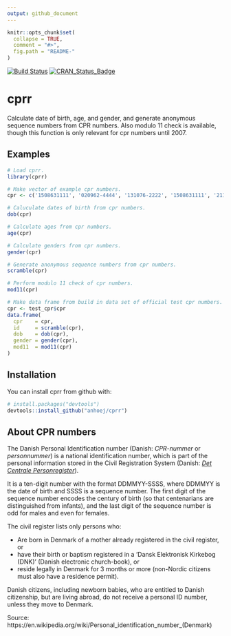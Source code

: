 ```yaml
---
output: github_document
---
```


<!-- README.md is generated from README.Rmd. Please edit that file -->

```r
knitr::opts_chunk$set(
  collapse = TRUE,
  comment = "#>",
  fig.path = "README-"
)
```

[![Build Status](https://travis-ci.org/anhoej/cprr.svg?branch=master)](https://travis-ci.org/anhoej/cprr)
[![CRAN_Status_Badge](http://www.r-pkg.org/badges/version/cprr)](https://cran.r-project.org/package=cprr)

# cprr

Calculate date of birth, age, and gender, and generate anonymous sequence numbers from CPR numbers. Also modulo 11 check is available, though this function is only relevant for cpr numbers until 2007.

## Examples

```r
# Load cprr.
library(cprr)

# Make vector of example cpr numbers.
cpr <- c('1508631111', '020962-4444', '131076-2222', '1508631111', '2110625629')

# Caluculate dates of birth from cpr numbers.
dob(cpr)

# Calculate ages from cpr numbers.
age(cpr)

# Calculate genders from cpr numbers.
gender(cpr)

# Generate anonymous sequence numbers from cpr numbers.
scramble(cpr)

# Perform modulo 11 check of cpr numbers.
mod11(cpr)

# Make data frame from build in data set of official test cpr numbers.
cpr <- test_cpr$cpr
data.frame(
  cpr    = cpr,
  id     = scramble(cpr),
  dob    = dob(cpr),
  gender = gender(cpr),
  mod11  = mod11(cpr)
)
```


## Installation

You can install cprr from github with:

```r
# install.packages("devtools")
devtools::install_github("anhoej/cprr")
```

## About CPR numbers

The Danish Personal Identification number (Danish: *CPR-nummer* or *personnummer*) is a national identification number, which is part of the personal information stored in the Civil Registration System (Danish: *[Det Centrale Personregister](https://www.cpr.dk/)*).

It is a ten-digit number with the format DDMMYY-SSSS, where DDMMYY is the date of birth and SSSS is a sequence number. The first digit of the sequence number encodes the century of birth (so that centenarians are distinguished from infants), and the last digit of the sequence number is odd for males and even for females.

The civil register lists only persons who:

* Are born in Denmark of a mother already registered in the civil register, or 
* have their birth or baptism registered in a ’Dansk Elektronisk Kirkebog (DNK)’ (Danish electronic church-book), or 
* reside legally in Denmark for 3 months or more (non-Nordic citizens must also have a residence permit).

Danish citizens, including newborn babies, who are entitled to Danish citizenship, but are living abroad, do not receive a personal ID number, unless they move to Denmark.

Source: https://en.wikipedia.org/wiki/Personal_identification_number_(Denmark)
